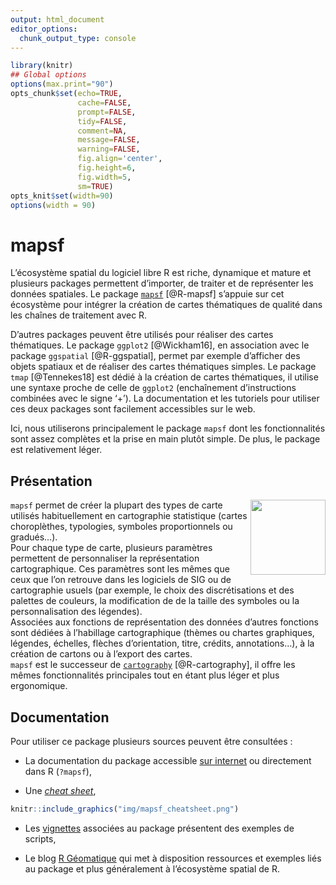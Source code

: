 ```yaml
---
output: html_document
editor_options: 
  chunk_output_type: console
---
```

```r
library(knitr)
## Global options
options(max.print="90")
opts_chunk$set(echo=TRUE,
               cache=FALSE,
               prompt=FALSE,
               tidy=FALSE,
               comment=NA,
               message=FALSE,
               warning=FALSE,
               fig.align='center',
               fig.height=6, 
               fig.width=5, 
               sm=TRUE)
opts_knit$set(width=90)
options(width = 90)
```


# mapsf 

L’écosystème spatial du logiciel libre R est riche, dynamique et mature et plusieurs packages permettent d’importer, de traiter et de représenter les données spatiales. Le package [`mapsf`](https://CRAN.R-project.org/package=maps) [@R-mapsf] s’appuie sur cet écosystème pour intégrer la création de cartes thématiques de qualité dans les chaînes de traitement avec R.

D'autres packages peuvent être utilisés pour réaliser des cartes thématiques. Le package `ggplot2` [@Wickham16], en association avec le package `ggspatial` [@R-ggspatial], permet par exemple d'afficher des objets spatiaux et de réaliser des cartes thématiques simples. Le package `tmap` [@Tennekes18] est dédié à la création de cartes thématiques, il utilise une syntaxe proche de celle de `ggplot2` (enchaînement d'instructions combinées avec le signe '+'). La documentation et les tutoriels pour utiliser ces deux packages sont facilement accessibles sur le web.

Ici, nous utiliserons principalement le package `mapsf` dont les fonctionnalités sont assez complètes et la prise en main plutôt simple. De plus, le package est relativement léger.



## Présentation

<img src="img/logo.png" align="right" alt="" width="120" />

`mapsf` permet de créer la plupart des types de carte utilisés habituellement en cartographie statistique (cartes choroplèthes, typologies, symboles proportionnels ou gradués…).  
Pour chaque type de carte, plusieurs paramètres permettent de personnaliser la représentation cartographique. Ces paramètres sont les mêmes que ceux que l’on retrouve dans les logiciels de SIG ou de cartographie usuels (par exemple, le choix des discrétisations et des palettes de couleurs, la modification de de la taille des symboles ou la personnalisation des légendes).  
Associées aux fonctions de représentation des données d’autres fonctions sont dédiées à l’habillage cartographique (thèmes ou chartes graphiques, légendes, échelles, flèches d’orientation, titre, crédits, annotations...), à la création de cartons ou à l’export des cartes.  
`mapsf` est le successeur de [`cartography`](http://riatelab.github.io/cartography/docs/) [@R-cartography], il offre les mêmes fonctionnalités principales tout en étant plus léger et plus ergonomique.






## Documentation 

Pour utiliser ce package plusieurs sources peuvent être consultées :

* La documentation du package accessible [sur internet](http://riatelab.github.io/mapsf/) ou directement dans R (`?mapsf`),

* Une [*cheat sheet*](https://raw.githubusercontent.com/riatelab/mapsf/master/vignettes/web_only/img/mapsf_cheatsheet.pdf), 

```r
knitr::include_graphics("img/mapsf_cheatsheet.png")
```

* Les [vignettes](https://riatelab.github.io/mapsf/articles/) associées au package présentent des exemples de scripts,

* Le blog [R Géomatique](https://rgeomatic.hypotheses.org/) qui met à disposition ressources et exemples liés au package et plus généralement à l'écosystème spatial de R.


